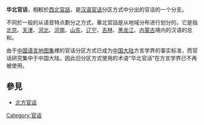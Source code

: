 {{Merge to|1=官話#分區|time=2018-11-04T11:40:05+00:00}}
{{unreferenced|time=2015-12-17}}
'''华北官话'''，相較於[[西北官话|西北官話]]，是[[汉语|汉语]][[官话|官话]]分区方式中分出的官话的一个分支。

不同於一般的从语音特点劃分之方式，華北官話是从地域分布进行划分的。它是指[[北京官话|北京]]、[[天津话|天津]]、[[河北省|河北]]、[[河南话|河南]]、[[山东话|山东]]、[[辽宁省|辽宁]]、[[吉林省|吉林]]、[[黑龙江省|黑龙江]]、[[内蒙古自治区|内蒙古]]境内的汉语的总和。

由于[[中国语言地图集|中国语言地图集]]裡的官话分区方式已成为[[中国大陆|中国大陆]]方言学界的事实标准，而官话研究集中于中国大陆，因此旧分区方式使用的术语“华北官话”在方言学界已不再被使用。

==參見==
*[[北方官话|北方官话]]

{{漢語}}
[[Category:官话|Category:官话]]